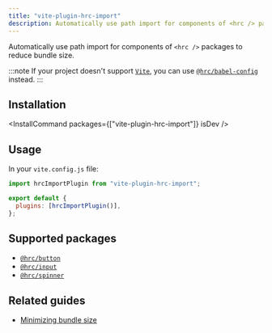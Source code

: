 ```yaml
---
title: "vite-plugin-hrc-import"
description: Automatically use path import for components of <hrc /> packages to reduce bundle size
---
```



Automatically use path import for components of `<hrc />` packages to reduce bundle size.

:::note
If your project doesn't support [`Vite`](https://vitejs.dev/), you can use
[`@hrc/babel-config`](/hrc/packages/babel-config) instead.
:::

## Installation

<InstallCommand packages={["vite-plugin-hrc-import"]} isDev />

## Usage

In your `vite.config.js` file:

```js
import hrcImportPlugin from "vite-plugin-hrc-import";

export default {
  plugins: [hrcImportPlugin()],
};
```

## Supported packages

- [`@hrc/button`](/hrc/packages/button)
- [`@hrc/input`](/hrc/packages/input)
- [`@hrc/spinner`](/hrc/packages/spinner)

## Related guides

- [Minimizing bundle size](/hrc/guides/minimizing-bundle-size)
